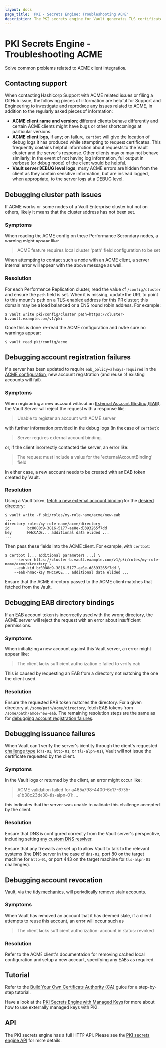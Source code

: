 ```yaml
---
layout: docs
page_title: 'PKI - Secrets Engine: Troubleshooting ACME'
description: The PKI secrets engine for Vault generates TLS certificates.
---
```


# PKI Secrets Engine - Troubleshooting ACME

Solve common problems related to ACME client integration.

## Contacting support

When contacting Hashicorp Support with ACME related issues or filing a
GitHub issue, the following pieces of information are helpful for Support
and Engineering to investigate and reproduce any issues related to ACME,
in addition to the regularly asked pieces of information:

 - **ACME client name and version**; different clients behave differently
   and certain ACME clients might have bugs or other shortcomings at
   particular versions.
 - **ACME client logs**, if any; on failure, `certbot` will give the location
   of debug logs it has produced while attempting to request certificates.
   This frequently contains helpful information about requests to the Vault
   cluster and the server's response. Other clients may or may not behave
   similarly; in the event of not having log information, full output in
   verbose (or debug mode) of the client would be helpful.
 - **Vault server DEBUG level logs**; many ACME errors are hidden from the
   client as they contain sensitive information, but are instead logged,
   when appropriate, to the server logs at a DEBUG level.

## Debugging cluster path issues

If ACME works on some nodes of a Vault Enterprise cluster but not on
others, likely it means that the cluster address has not been set.

### Symptoms

When reading the ACME config on these Performance Secondary nodes, a
warning might appear like:

> ACME feature requires local cluster 'path' field configuration to be set

When attempting to contact such a node with an ACME client, a server internal
error will appear with the above message as well.

### Resolution

For each Performance Replication cluster, read the value of `/config/cluster`
and ensure the `path` field is set. When it is missing, update the URL to
point to this mount's path on a TLS-enabled address for this PR cluster; this
domain may be a load balanced or a DNS round robin address. For example:

```
$ vault write pki/config/cluster path=https://cluster-b.vault.example.com/v1/pki
```

Once this is done, re-read the ACME configuration and make sure no warnings
appear:

```
$ vault read pki/config/acme
```

## Debugging account registration failures

If a server has been updated to require `eab_policy=always-required` in the
[ACME configuration](/vault/api-docs/secret/pki#set-acme-configuration),
new account registration (and reuse of existing accounts will fail).

### Symptoms

When registering a new account without an [External Account Binding
(EAB)](/vault/api-docs/secret/pki#acme-external-account-bindings), the
Vault Server will reject the request with a response like:

> Unable to register an account with ACME server

with further information provided in the debug logs (in the case of
`certbot`):

> Server requires external account binding.

or, if the client incorrectly contacted the server, an error like:

> The request must include a value for the 'externalAccountBinding' field

In either case, a new account needs to be created with an EAB token created
by Vault.

### Resolution

Using a Vault token, [fetch a new external account
binding](/vault/api-docs/secret/pki#get-acme-eab-binding-token) for
the [desired directory](/vault/api-docs/v1.14.x/secret/pki#acme-directories):

```
$ vault write -f pki/roles/my-role-name/acme/new-eab
...
directory roles/my-role-name/acme/directory
id        bc8088d9-3816-5177-ae8e-d8393265f7dd
key       MHcCAQE... additional data elided ...
...
```

Then pass these fields into the ACME client. For example, with `certbot`:

```
$ certbot [... additional parameters ...] \
    --server https://cluster-b.vault.example.com/v1/pki/roles/my-role-name/acme/directory \
    --eab-kid bc8088d9-3816-5177-ae8e-d8393265f7dd \
    --eab-hmac-key MHcCAQE... additional data elided ...
```

Ensure that the ACME directory passed to the ACME client matches that
fetched from the Vault.

## Debugging EAB directory bindings

If an EAB account token is incorrectly used with the wrong directory, the
ACME server will reject the request with an error about insufficient
permissions.

### Symptoms

When initializing a new account against this Vault server, an error might
appear like:

> The client lacks sufficient authorization :: failed to verify eab

This is caused by requesting an EAB from a directory not matching the
one the client used.

### Resolution

Ensure the requested EAB token matches the directory. For a given directory
at `/some/path/acme/directory`, fetch EAB tokens from
`/some/path/amce/new-eab`. The remaining resolution steps are the same as
for [debugging account registration
failures](#debugging-account-registration-failures).

## Debugging issuance failures

When Vault can't verify the server's identity through the client's requested
[challenge type](/vault/api-docs/secret/pki#acme-challenge-types) (`dns-01`,
`http-01`, or `tls-alpn-01`), Vault will not issue the certificate requested
by the client.

### Symptoms

In the Vault logs or returned by the client, an error might occur like:

> ACME validation failed for a465a798-4400-6c17-6735-e1b38c23de38-tls-alpn-01: ...

this indicates that the server was unable to validate this challenge accepted
by the client.

### Resolution

Ensure that DNS is configured correctly from the Vault server's perspective,
including setting [any custom DNS resolver](/vault/api-docs/secret/pki#dns_resolver).

Ensure that any firewalls are set up to allow Vault to talk to the relevant
systems (the DNS server in the case of `dns-01`, port 80 on the target
machine for `http-01`, or port 443 on the target machine for `tls-alpn-01`
challenges).

## Debugging account revocation

Vault, via the [tidy mechanics](/vault/api-docs/secret/pki#tidy_acme), will
periodically remove stale accounts.

### Symptoms

When Vault has removed an account that it has deemed stale, if a client
attempts to reuse this account, an error will occur such as:

> The client lacks sufficient authorization: account in status: revoked

### Resolution

Refer to the ACME client's documentation for removing cached local
configuration and setup a new account, specifying any EABs as required.

## Tutorial

Refer to the [Build Your Own Certificate Authority (CA)](/vault/tutorials/secrets-management/pki-engine)
guide for a step-by-step tutorial.

Have a look at the [PKI Secrets Engine with Managed Keys](/vault/tutorials/enterprise/managed-key-pki)
for more about how to use externally managed keys with PKI.

## API

The PKI secrets engine has a full HTTP API. Please see the
[PKI secrets engine API](/vault/api-docs/secret/pki) for more
details.
